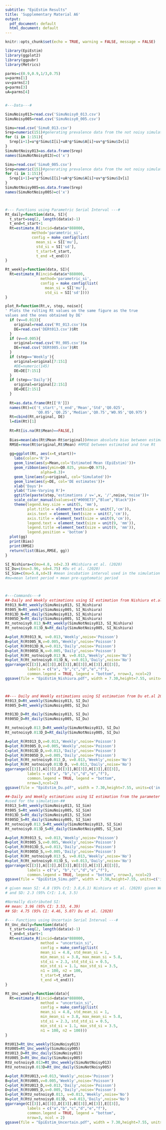 ---
subtitle: "EpiEstim Results"
title: 'Supplementary Material A6'
output:
  pdf_document: default
  html_document: default
---
```{r setup, include=FALSE, message=FALSE, warning=FALSE}
knitr::opts_chunk$set(echo = TRUE, warning = FALSE, message = FALSE)
```

```{r Parameters and data}
library(EpiEstim)
library(ggplot2)
library(ggpubr)
library(Metrics)

parms=c(0.9,0.9,1/3,0.75)
u=parms[1]
uv=parms[2]
g=parms[3]
uA=parms[4]


#---Data---#

SimuNoisy013=read.csv('SimuNoisy0_013.csv')
SimuNoisy005=read.csv('SimuNoisy0_005.csv')

Simu=read.csv('Simu0_013.csv')
Srep=numeric(151)#generating prevalence data from the not noisy simulated data
for (i in 1:151){ 
  Srep[i+1]=u*g*Simu$I[i]+uA*g*Simu$A[i]+uv*g*Simu$Iv[i]
}
SimuNotNoisy013=as.data.frame(Srep)
names(SimuNotNoisy013)=c('x')

Simu=read.csv('Simu0_005.csv')
Srep=numeric(151)#generating prevalence data from the not noisy simulated data
for (i in 1:151){ 
  Srep[i+1]=u*g*Simu$I[i]+uA*g*Simu$A[i]+uv*g*Simu$Iv[i]
}
SimuNotNoisy005=as.data.frame(Srep)
names(SimuNotNoisy005)=c('x')



#--- Functions using Parametric Serial Interval ---#
Rt_daily=function(data, SI){
  t_start=seq(2, length(data$x)-1)
  t_end=t_start+1
  Rt=estimate_R(incid=data$x*888000,
            method='parametric_si',
            config = make_config(list(
              mean_si = SI['mu'], 
              std_si = SI['sd'], 
              t_start=t_start, 
              t_end =t_end)))
}

Rt_weekly=function(data, SI){
  Rt=estimate_R(incid=data$x*888000,
                method='parametric_si',
                config = make_config(list(
                  mean_si = SI['mu'], 
                  std_si = SI['sd'])))
}
```

```{r}
plot_R=function(Rt,v, step, noise){
' Plots the rulting Rt values on the same figure as the true
values and the ones obtained by DE'
  if (v==0.013){
    original=read.csv('Rt_013.csv')$x
    DE=read.csv('DERt013.csv')$Rt
  }
  if (v==0.005){
    original=read.csv('Rt_005.csv')$x
    DE=read.csv('DERt005.csv')$Rt
  }
  if (step=='Weekly'){
    original=original[7:151]
    #DE=numeric(145)
    DE=DE[7:151]
  }
  if (step=='Daily'){
    original=original[2:151]
    DE=DE[2:151]
  }
  
  Rt=as.data.frame(Rt[['R']])
  names(Rt)=c('t_start','t_end','Mean','Std','Q0.025',
              'Q0.05','Q0.25','Median','Q0.75','W0.95','Q0.975')
  Rt=cbind(Rt,original, DE)
  l=dim(Rt)[1]
  
  Rt=Rt[is.na(Rt$Mean)==FALSE,]
  
  Bias=mean(abs(Rt$Mean-Rt$original))#mean absolute bias between estimated and true Rt
  RMSE=rmse(Rt$original,Rt$Mean) #RMSE between estimated and true Rt
    
  gg=ggplot(Rt, aes(x=t_start))+
    labs(color='R')+
    geom_line(aes(y=Mean,col='Estimated Mean (EpiEstim)'))+
    geom_ribbon(aes(ymin=Q0.025, ymax=Q0.975),
                alpha=0.3)+
    geom_line(aes(y=original, col='Simulated'))+
    geom_line(aes(y=DE, col='DE estimates'))+
    xlab('Days')+
    ylab('Time-Varying R')+
    ggtitle(paste(step,'estimations / v=',v, '/',noise,'noise'))+
    scale_color_manual(values=c("#009E73","Blue","Black"))+
    theme(legend.key.size = unit(5, 'mm'), 
          plot.title = element_text(size = unit(7,'cm')),
          axis.text = element_text(size = unit(7,'cm')),
          axis.title = element_text(size = unit(9,'cm')),
          legend.text = element_text(size = unit(9, 'mm')),
          legend.title =element_text(size = unit(9, 'mm')),
          legend.position = 'bottom')
  plot(gg)
  print(Bias)
  print(RMSE)
  return(list(Bias,RMSE, gg))
}
```


```{r message=FALSE, warning=FALSE}
SI_Nishiura=c(mu=4.8, sd=2.3) #Nishiura et al. (2020) 
SI_Du=c(mu=3.96, sd=4.75) #Du et al. (2020)
SI_Sim=c(mu=5.8,sd=3) #mean incubation interval used in the simulation
#mu=mean latent period + mean pre-syptomatic period 



#---Commands---#
##-Daily and Weekly estimations using SI estimation from Nishiura et.al 2020-##
Rt013_N=Rt_weekly(SimuNoisy013, SI_Nishiura)
Rt005_N=Rt_weekly(SimuNoisy005, SI_Nishiura)
Rt013D_N=Rt_daily(SimuNoisy013, SI_Nishiura)
Rt005D_N=Rt_daily(SimuNoisy005, SI_Nishiura)
Rt_notnoisy0.013_N=Rt_weekly(SimuNotNoisy013, SI_Nishiura)
Rt_notnoisy0.013D_N=Rt_daily(SimuNotNoisy005, SI_Nishiura)

A=plot_R(Rt013_N, v=0.013,'Weekly',noise='Poisson')
B=plot_R(Rt005_N,v=0.005,'Weekly',noise='Poisson')
C=plot_R(Rt013D_N,v=0.013,'Daily',noise='Poisson')
D=plot_R(Rt005D_N,v=0.005,'Daily',noise='Poisson')
E=plot_R(Rt_notnoisy0.013_N, v=0.013,'Weekly',noise='No')
H=plot_R(Rt_notnoisy0.013D_N, v=0.013,'Daily',noise='No')
ggarrange(C[[3]],A[[3]],D[[3]],B[[3]],H[[3]],E[[3]],
          labels = c("a", "b","c","d","e","f"), 
          common.legend = TRUE, legend = "bottom", nrow=3, ncol=2)
ggsave(file = "EpiEstim_Nishiura.pdf", width = 7.30,height=7.55, units=c('in'))



##--- Daily and Weekly estimations using SI estimation from Du et.al 2020 ---##
Rt013_D=Rt_weekly(SimuNoisy013, SI_Du)
Rt005_D=Rt_weekly(SimuNoisy005, SI_Du)

Rt013D_D=Rt_daily(SimuNoisy013, SI_Du)
Rt005D_D=Rt_daily(SimuNoisy005, SI_Du)

Rt_notnoisy0.013_D=Rt_weekly(SimuNotNoisy013, SI_Du)
Rt_notnoisy0.013D_D=Rt_daily(SimuNotNoisy005, SI_Du)

A=plot_R(Rt013_D,v=0.013,'Weekly',noise='Poisson')
B=plot_R(Rt005_D,v=0.005,'Weekly',noise='Poisson')
C=plot_R(Rt013D_D,v=0.013,'Daily',noise='Poisson')
D=plot_R(Rt005D_D,v=0.005,'Daily',noise='Poisson')
E=plot_R(Rt_notnoisy0.013_D, v=0.013,'Weekly',noise='No')
H=plot_R(Rt_notnoisy0.013D_D, v=0.013,'Daily',noise='No')
ggarrange(C[[3]],A[[3]],D[[3]],B[[3]],H[[3]],E[[3]], 
          labels = c("a", "b","c","d","e","f"), 
          common.legend = TRUE, legend = "bottom",
          nrow=3,ncol=2)
ggsave(file = "EpiEstim_Du.pdf", width = 7.30,height=7.55, units=c('in'))
```

```{r}
##-Daily and Weekly estimations using SI estimation from the parameter values
#used for the simulation-##
Rt013_S=Rt_weekly(SimuNoisy013, SI_Sim)
Rt005_S=Rt_weekly(SimuNoisy005, SI_Sim)
Rt013D_S=Rt_daily(SimuNoisy013, SI_Sim)
Rt005D_S=Rt_daily(SimuNoisy005, SI_Sim)
Rt_notnoisy0.013_S=Rt_weekly(SimuNotNoisy013, SI_Sim)
Rt_notnoisy0.013D_S=Rt_daily(SimuNotNoisy005, SI_Sim)

A=plot_R(Rt013_S, v=0.013,'Weekly',noise='Poisson')
B=plot_R(Rt005_S,v=0.005,'Weekly',noise='Poisson')
C=plot_R(Rt013D_S,v=0.013,'Daily',noise='Poisson')
D=plot_R(Rt005D_S,v=0.005,'Daily',noise='Poisson')
E=plot_R(Rt_notnoisy0.013_S, v=0.013,'Weekly',noise='No')
H=plot_R(Rt_notnoisy0.013D_S, v=0.013,'Daily',noise='No')
ggarrange(C[[3]],A[[3]],D[[3]],B[[3]],H[[3]],E[[3]],
          labels = c("a", "b","c","d","e","f"), 
          common.legend = TRUE, legend = "bottom", nrow=3, ncol=2)
ggsave(file = "EpiEstim_Simu.pdf", width = 7.30,height=7.55, units=c('in'))

```

```{r}
# given mean SI: 4.8 (95% CrI: 3.8,6.1) Nishiura et al. (2020) given Weibull distribution
# and SD: 2.3 (95% CrI: 1.6, 3.5) 

#Normally distributed SI:
## mean: 3.96 (95% CI: 3.53, 4.39)
## SD: 4.75 (95% CI: 4.46, 5.07) Du et al. (2020)

#--- Functions using Uncertain Serial Interval ---#
Rt_Unc_daily=function(data){
  t_start=seq(2, length(data$x)-1)
  t_end=t_start+1
  Rt=estimate_R(incid=data$x*888000,
                method = "uncertain_si",
                config = make_config(list(
                mean_si = 4.8, std_mean_si = 1,
                min_mean_si = 3.8, max_mean_si = 5.8,
                std_si = 2.3, std_std_si = 0.5,
                min_std_si = 1.1, max_std_si = 3.5,
                n1 = 100, n2 = 100,
                t_start=t_start, 
                t_end =t_end)))
}

Rt_Unc_weekly=function(data){
  Rt=estimate_R(incid=data$x*888000,
                method = "uncertain_si",
                config = make_config(list(
                mean_si = 4.8, std_mean_si = 1,
                min_mean_si = 3.8, max_mean_si = 5.8,
                std_si = 2.3, std_std_si = 0.5,
                min_std_si = 1.1, max_std_si = 3.5,
                n1 = 100, n2 = 100)))
}
```


```{r}
RtU013=Rt_Unc_weekly(SimuNoisy013)
RtU005=Rt_Unc_weekly(SimuNoisy005)
RtU013_D=Rt_Unc_daily(SimuNoisy013)
RtU005_D=Rt_Unc_daily(SimuNoisy005)
RtU_notnoisy0.013=Rt_Unc_weekly(SimuNotNoisy013)
RtU_notnoisy0.013D=Rt_Unc_daily(SimuNotNoisy005)

A=plot_R(RtU013,v=0.013,'Weekly',noise='Poisson')
B=plot_R(RtU005,v=0.005,'Weekly',noise='Poisson')
C=plot_R(RtU013_D,v=0.013,'Daily',noise='Poisson')
D=plot_R(RtU005_D,v=0.005,'Daily',noise='Poisson')
E=plot_R(RtU_notnoisy0.013, v=0.013,'Weekly',noise='No')
H=plot_R(RtU_notnoisy0.013D, v=0.013,'Daily',noise='No')
ggarrange(C[[3]],A[[3]],D[[3]],B[[3]],H[[3]],E[[3]],
          labels = c("a","b","c","d","e","f"), 
          common.legend = TRUE, legend = "bottom", 
          nrow=3, ncol = 2)
ggsave(file = "EpiEstim_Uncertain.pdf", width = 7.30,height=7.55, units=c('in'))
```
